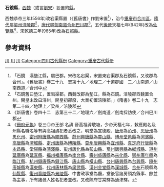'''石鏡縣'''，[[西魏|西魏]]（或言[[劉宋|劉宋]]）設置的[[縣|縣]]。

西魏恭帝三年(556年)改宕渠縣置（《舊唐書》作劉宋置<ref>「石鏡　漢墊江縣，屬巴郡。宋改名宕渠，宋置東宕渠郡及石鏡縣，又改郡為合州」。《舊唐書》卷三十九　志第十九／地理二／十道郡國　二／山南道／山南西道／合州中</ref>），治今[[重慶市|重慶市]][[合川區|合川區]]，[[隋代|隋代]]屬[[梁州|梁州]][[涪陵郡|涪陵郡]]<ref>「石鏡舊曰墊江，置宕渠郡。西魏改郡為墊江，縣為石鏡。涪陵郡西魏置合州。開皇末改曰涪州，開皇初郡廢，大業初置涪陵郡。」《隋書》卷二十九　志第二十四／地理上／梁州／涪陵郡</ref>，[[唐代|唐代]]屬[[劍南道|劍南道]][[合州|合州]][[巴川郡|巴川郡]]<ref>《新唐書》卷四十二　志第三十二／地理六／劍南道／劍南採訪使／合州巴川郡</ref>，五代[[後晉|後晉]]天福七年(942年)改為[[仙覽縣|仙覽縣]]<ref>《[[冊府元龜|冊府元龜]]》卷三◎帝王部 名諱 晉高祖諱敬塘，少帝天福七年，敕應殿名及州縣名職名等有與高祖諱犯者悉改之，明堂為宣德殿、[[唐州|唐州]]為[[沁州|沁州]]、[[思唐州|思唐州]]為[[思化州|思化州]]、[[密州|密州]][[附唐縣|附唐縣]]為[[膠西縣|膠西縣]]、[[蔚州|蔚州]][[興唐縣|興唐縣]]為[[靈山縣|靈山縣]]、[[博州|博州]][[堂邑縣|堂邑縣]]為[[河濱縣|河濱縣]]、[[高唐縣|高唐縣]]為[[濟城縣|濟城縣]]、[[定州|定州]][[唐縣|唐縣]]為[[博陵縣|博陵縣]]、[[莫州|莫州]][[唐興縣|唐興縣]]為[[宜州縣|宜州縣]]、[[真定府|真定府]][[行唐縣|行唐縣]]為[[永昌縣|永昌縣]]、[[堂陽縣|堂陽縣]]為[[蒲澤縣|蒲澤縣]]、[[彭州|彭州]][[唐化縣|唐化縣]]為[[彭山縣|彭山縣]]、[[蜀州|蜀州]][[唐興縣|唐興縣]]為[[鄉城縣|鄉城縣]]、[[道州|道州]][[延唐縣|延唐縣]]為[[延喜縣|延喜縣]]、[[福州|福州]][[福唐縣|福唐縣]]為[[南台縣|南台縣]]、[[壽州|壽州]][[盛唐縣|盛唐縣]]為[[來化縣|來化縣]]、[[鄂州|鄂州]][[唐年縣|唐年縣]]為[[臨江縣|臨江縣]]、[[杭州|杭州]][[錢唐縣|錢唐縣]]為[[錢江縣|錢江縣]]、[[唐山縣|唐山縣]]為[[橫山縣|橫山縣]]、[[台州|台州]][[唐興縣|唐興縣]]為[[台興縣|台興縣]]、[[隨州|隨州]][[唐城縣|唐城縣]]為[[漢東縣|漢東縣]]、[[代州|代州]][[唐林縣|唐林縣]]為[[廣武縣|廣武縣]]、[[漢州|漢州]][[金堂縣|金堂縣]]為[[漢城縣|漢城縣]]、[[合州|合州]]石鏡縣為[[仙覽縣|仙覽縣]]、[[復州|復州]][[竟陵縣|竟陵縣]]為[[景陵縣|景陵縣]]、中書政事堂為廳，堂後官諸房頭為錄事、餘並為主事，所有諸邑人姓名犯者並改。又改陝府甘棠驛為通津驛。</ref>，宋乾德三年(965年)改為[[石照縣|石照縣]]。

== 參考資料 ==
{{reflist|2}}
{{四川行政區劃小作品}}
[[Category:唐朝縣份|川]]
[[Category:五代十國縣份|川]]
[[Category:宋朝縣份|川]]
[[Category:四川古代縣份|Category:四川古代縣份]]
[[Category:重慶古代縣份|Category:重慶古代縣份]]